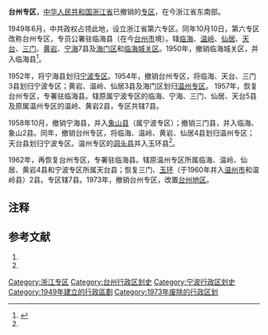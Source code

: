 '''台州专区'''，[[中华人民共和国|中华人民共和国]][[浙江省|浙江省]]已撤销的[[专区|专区]]，在今浙江省东南部。

1949年6月，中共政权占领此地，设立浙江省第六专区。同年10月10日，第六专区改称台州专区，专员公署驻临海县（在今[[台州市|台州市]]境）。辖[[临海县|临海]]、[[温岭县|温岭]]、[[仙居县|仙居]]、[[天台县|天台]]、[[三门县|三门]]、[[黄岩县|黄岩]]、[[宁海县_(浙江省)|宁海]]7县及[[海门区|海门区]]和[[临海城关区|临海城关区]]。1950年，撤销临海城关区，并入临海县<ref name="a1">{{Cite web |url=http://www.zjtz.gov.cn/col/col53/index.html |title=历史沿革 |accessdate=2019-11-29 |author= |date= |work= |publisher=台州市人民政府网站，来源：台州市大数据管理中心 |language=Zh-hans |archive-date=2020-01-08 |archive-url=https://web.archive.org/web/20200108201257/http://www.zjtz.gov.cn/col/col53/index.html |dead-url=yes }}</ref>。

1952年，将宁海县划归[[宁波专区|宁波专区]]。1954年，撤销台州专区，将临海、天台、三门3县划归宁波专区；黄岩、温岭、仙居3县及海门区划归[[温州专区|温州专区]]。 1957年，恢复台州专区，专署驻临海县。辖原属宁波专区的临海、宁海、三门、仙居、天台5县及原属温州专区的温岭、黄岩2县，专区共辖7县。

1958年10月，撤销宁海县，并入[[象山县|象山县]]（属宁波专区）；撤销三门县，并入临海、象山2县。同年，撤销台州专区，将临海、温岭、黄岩、仙居4县划归温州专区；天台县划归宁波专区。温州专区的[[洞头县|洞头县]]并入玉环县<ref name="a1"/>。

1962年，再恢复台州专区，专署驻临海县。辖原温州专区所属临海、温岭、仙居、黄岩4县和宁波专区所属天台县；恢复三门、[[玉环县|玉环]]（于1960年并入[[温州市|温州市]]和温岭县）2县。专区辖7县。1973年，撤销台州专区，改置[[台州地区|台州地区]]。

== 注释 ==
{{Reflist}}

== 参考文献 ==
# {{Cite book | author = 戴均良等 | title = 《中国古今地名大词典》 | location = 上海 | publisher = 上海辞书出版社 | date = 2005 | language = zh-hans }}
# {{Cite book | author = 史为乐 | title = 《中华人民共和国政区沿革（1949-2002）》 | location = 北京 | publisher = 人民出版社 | date = 2006 | language = zh-hans }}

{{浙江省历史二级政区|nocat}}
{{中华人民共和国行政区划小作品}}
[[Category:浙江专区|Category:浙江专区]]
[[Category:台州行政区划史|Category:台州行政区划史]]
[[Category:宁波行政区划史|Category:宁波行政区划史]]
[[Category:1949年建立的行政區劃|Category:1949年建立的行政區劃]]
[[Category:1973年废除的行政区划|Category:1973年废除的行政区划]]
